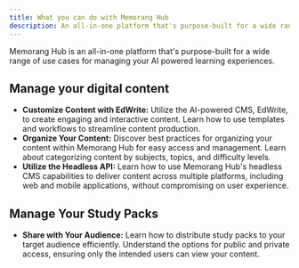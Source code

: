 ```yaml
---
title: What you can do with Memorang Hub
description: An all-in-one platform that's purpose-built for a wide range of use cases
---
```


Memorang Hub is an all-in-one platform that's purpose-built for a wide range of 
use cases for managing your AI powered learning experiences.

## Manage your digital content

- **Customize Content with EdWrite:** Utilize the AI-powered CMS, EdWrite, to create engaging and interactive content. Learn how to use templates and workflows to streamline content production.
- **Organize Your Content:** Discover best practices for organizing your content within Memorang Hub for easy access and management. Learn about categorizing content by
subjects, topics, and difficulty levels.
- **Utilize the Headless API:** Learn how to use Memorang Hub's headless CMS capabilities to deliver
content across multiple platforms, including web and mobile
applications, without compromising on user experience.

## Manage Your Study Packs

- **Share with Your Audience:** Learn how to distribute study packs to your target audience
efficiently. Understand the options for public and private access,
ensuring only the intended users can view your content.
